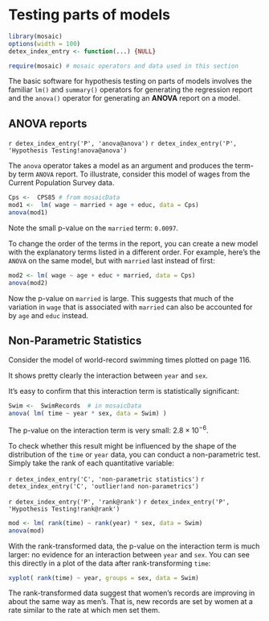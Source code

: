 # Testing parts of models

```r
library(mosaic)
options(width = 100)
detex_index_entry <- function(...) {NULL}
```

```r
require(mosaic) # mosaic operators and data used in this section
```


The basic software for hypothesis testing on parts of models involves the familiar `lm()` and `summary()` operators for generating the
regression report and the `anova()` operator for generating an
**ANOVA**   report on a model.

## ANOVA reports

`r detex_index_entry('P', 'anova@anova')` 
`r detex_index_entry('P', 'Hypothesis Testing!anova@anova')` 

The `anova` operator takes a model as an argument and produces
the term-by term `ANOVA` report.  To illustrate, consider this model
of wages from the Current Population Survey data.  

```r
Cps <-  CPS85 # from mosaicData
mod1 <-  lm( wage ~ married + age + educ, data = Cps)
anova(mod1)
```

Note the small p-value on the `married` term: `0.0097`.

To change the order of the terms in the report, you can create a new
model with the explanatory terms listed in a different order.  For
example, here's the `ANOVA` on the same model, but with `married`
last instead of first:
```r
mod2 <- lm( wage ~ age + educ + married, data = Cps)
anova(mod2)
```

Now the p-value on `married` is large.  This suggests that much of
the variation in `wage` that is associated with `married` can
also be accounted for by `age` and `educ` instead.


## Non-Parametric Statistics

Consider the model of world-record swimming times plotted on page 116.

<!-- TEX COMMAND NOT FOUND pageref page:interaction-swimming .  -->

It shows pretty clearly the
interaction between `year` and `sex`.

It's easy to confirm that this interaction term is statistically significant:

```r
Swim <-  SwimRecords  # in mosaicData
anova( lm( time ~ year * sex, data = Swim) )
```

The p-value on the interaction term is very small: $2.8 \times10^{-6}$.

To check whether this result might be influenced by the shape of the
distribution of the `time` or `year` data, you can conduct a
non-parametric test.  Simply take the rank of each quantitative variable:


`r detex_index_entry('C', 'non-parametric statistics')` 
`r detex_index_entry('C', 'outlier!and non-parametrics')` 

`r detex_index_entry('P', 'rank@rank')` 
`r detex_index_entry('P', 'Hypothesis Testing!rank@rank')` 

```r
mod <- lm( rank(time) ~ rank(year) * sex, data = Swim)
anova(mod)
```

With the rank-transformed data, the p-value on the interaction term is
much larger: no evidence for an interaction between
`year` and `sex`.  You can see this directly in  a plot of the data
after rank-transforming `time`:

```r
xyplot( rank(time) ~ year, groups = sex, data = Swim)
```

The rank-transformed data suggest that women's records are improving
in about the same way as men's. 
That is, new records are set by women at a rate similar to the rate
at which men set them.

